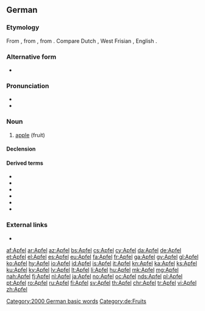 {{also|Äpfel}}
==German==
{{wikipedia|dab=Apfel|lang=de}}

===Etymology===
From {{etyl|gmh|de}} {{term|apfel|lang=gmh}}, from {{etyl|goh|de}} {{term|apful|lang=goh}}, from {{etyl|gem-pro|de}} {{m|gem-pro|*aplaz}}. Compare Dutch {{term|appel|lang=nl}}, West Frisian {{term|apel|lang=fy}}, English {{term|apple|lang=en}}.

===Alternative form===
* {{l/de|Appel}} {{i|only colloquial; northern and central Germany}}

===Pronunciation===
* {{IPA|/ˈapfəl/|lang=de}}
* {{audio|De-Apfel.ogg|audio|lang=de}}

===Noun===
{{de-noun|m|Apfels|Äpfel|Äpfelchen}}

# [[apple]] (fruit)

====Declension====
{{de-decl-noun-m|s|pl=Äpfel}}

====Derived terms====
* {{l/de|apfelig}}
* {{l/de|der Apfel fällt nicht weit vom Stamm}}
* {{l/de|ein Apfel und ein Ei}}
* {{l/de|Granatapfel}}
* {{l/de|Apfelkuchen}}
* {{l/de|apfelgrün}}

[[Category:2000 German basic words]]
[[Category:de:Fruits]]

===External links===
* {{R:Duden}}

[[af:Apfel]]
[[ar:Apfel]]
[[az:Apfel]]
[[bs:Apfel]]
[[cs:Apfel]]
[[cy:Apfel]]
[[da:Apfel]]
[[de:Apfel]]
[[et:Apfel]]
[[el:Apfel]]
[[es:Apfel]]
[[eu:Apfel]]
[[fa:Apfel]]
[[fr:Apfel]]
[[ga:Apfel]]
[[gv:Apfel]]
[[gl:Apfel]]
[[ko:Apfel]]
[[hy:Apfel]]
[[io:Apfel]]
[[id:Apfel]]
[[is:Apfel]]
[[it:Apfel]]
[[kn:Apfel]]
[[ka:Apfel]]
[[ks:Apfel]]
[[ku:Apfel]]
[[ky:Apfel]]
[[lv:Apfel]]
[[lt:Apfel]]
[[li:Apfel]]
[[hu:Apfel]]
[[mk:Apfel]]
[[mg:Apfel]]
[[nah:Apfel]]
[[fj:Apfel]]
[[nl:Apfel]]
[[ja:Apfel]]
[[no:Apfel]]
[[oc:Apfel]]
[[nds:Apfel]]
[[pl:Apfel]]
[[pt:Apfel]]
[[ro:Apfel]]
[[ru:Apfel]]
[[fi:Apfel]]
[[sv:Apfel]]
[[th:Apfel]]
[[chr:Apfel]]
[[tr:Apfel]]
[[vi:Apfel]]
[[zh:Apfel]]